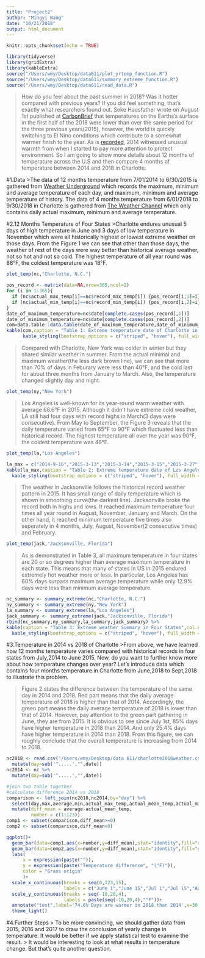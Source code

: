 ```yaml
---
title: "Project2"
author: "Mingyi Wang"
date: "10/21/2018"
output: html_document
---
```


```r
knitr::opts_chunk$set(echo = TRUE)
```

```r
library(tidyverse)
library(gridExtra)
library(kableExtra)
source("/Users/wmy/Desktop/data611/plot_yrtemp_function.R")
source("/Users/wmy/Desktop/data611/summary_extreme_function.R")
source("/Users/wmy/Desktop/data611/read_data.R")
```




>How do you feel about the past summer in 2018? Was it hotter compared with previous years? If you did feel something, that's exactly what researchers found out. Seke Hausfather wrote on August 1st published at [CarbonBrief][1] that temperatures on the Earths's surface in the first half of the 2018 were lower than over the same period for the three previous years(2015), however, the world is quickly switching to El Nino conditions which contribute to a somewhat warmer finish to the year. As is [recorded][2], 2014 witnessed unusual warmth from when I started to pay more attention to protect environment. So I am going to show more details about 12 months of temperature across the U.S and then compare 4 months of temperature between 2014 and 2018 in Charlotte.

[1]:https://www.carbonbrief.org/state-of-the-climate-2018-set-to-be-fourth-warmest-year-despite-cooler-start "CarbonBrief"
[2]:https://www.ncdc.noaa.gov/sotc/summary-info/global/201506 "recorded"

[3]:https://www.wunderground.com "Weather Underground"

[4]:https://weather.com/weather/monthly/l/USNC0121:1:US "the weather channel"

#1.Data
>The data of 12 months temperature from 7/01/2014 to 6/30/2015 is gathered from [Weather Underground][3] which records the maximum, minimum and average temperature of each day, and maximum, minimum and average temperature of history. The data of 4 months temperature from 6/01/2018 to 9/30/2018 in Charlotte is gathered from [The Weather Channel][4] which only contains daily actual maximum, minimum and average temperature.




#2.12 Months Temperature of Four States
>Charlotte endures unusual 5 days of high temperature in June and 3 days of low temperature in November which were all historically highest or lowest extreme weather on those days. From the Figure 1 we can see that other than those days, the weather of rest of the days were way better than historical average weather, not so hot and not so cold. The highest temperature of all year round was 88°F, the coldest temperature was 18°F.

```r
plot_temp(nc,"Charlotte, N.C.")
```

```r
pos_record <- matrix(data=NA,nrow=365,ncol=2)
for (i in 1:365){
  if (nc$actual_max_temp[i]==nc$record_max_temp[i]) {pos_record[i,1]=i}
  if (nc$actual_min_temp[i]==nc$record_min_temp[i]) {pos_record[i,2]=i}
}
date_of_maximum_temperature=nc$date[complete.cases(pos_record[,1])]
date_of_minimum_temperature=nc$date[complete.cases(pos_record[,2])]
com=data.table::data.table(date_of_maximum_temperature,date_of_minimum_temperature)
kable(com,caption = "Table 1: Extreme temperature date of Charlotte in 2015")%>%
      kable_styling(bootstrap_options = c("striped", "hover"), full_width = F) 
```

>Compared with Charlotte, New York was colder in winter but they shared similar weather in summer. From the actual minimal and maximum weather(the less dark brown line), we can see that more than 70% of days in Feburary were less than 40°F, and the cold last for about three months from January to March. Also, the temperature changed slightly day and night.

```r
plot_temp(ny,"New York")
```


> Los Angeles is well-known for its year-round warm weather with average 68.6°F in 2015. Although it didn't have extreme cold weather, LA still had four days with record highs in March(3 days were consecutive). From May to September, the Figure 3 reveals that the daily temperature varied from 65°F to 90°F which fluctuated less than historical record. The highest temperature all over the year was 90°F, the coldest temperature was 48°F.

```r
plot_temp(la,"Los Angeles")
```

```r
la_max = c("2014-9-16","2015-3-13","2015-3-14","2015-3-15","2015-3-27")
kable(la_max,caption = "Table 2: Extreme temperature date of Los Angeles in 2015",col.names = "date of maximum temperature",align = 'center') %>%
  kable_styling(bootstrap_options = c("striped", "hover"), full_width = F) 
```

>The weather in Jacksonville follows the historical record weather pattern in 2015. It has small range of daily temperature which is shown in smoothing curve(the darkest line). Jacksonville broke the record both in highs and lows. It reached maximum temperature four times all year round in August, November, January and March. On the other hand, it reached minimum temperature five times also seperately in 4 months, July, August, November(2 consecutive times) and February.

```r
plot_temp(jack,"Jacksonville, Florida")
```




>As is demonstrated in Table 3, all maximum temperature in four states are 20 or so degrees higher than average maximum temperature in each state. This means that many of states in US in 2015 endured extremely hot weather more or less. In particular, Los Angeles has 60% days surpass maximum average temperature while only 12.9% days were less than minimum average temperature. 

```r
nc_summary <- summary_extreme(nc,"Charlotte, N.C.")
ny_summary <- summary_extreme(ny,"New York")
la_summary <- summary_extreme(la,"Los Angeles")
jack_summary <- summary_extreme(jack,"Jacksonville, Florida")
rbind(nc_summary,ny_summary,la_summary,jack_summary) %>%
kable(caption = "Table 3: Extreme weather Summary in Four States",col.names = c("State","Temperature more than maximum average (°F)","Temperature less than minimum average (°F)","Days more than maximum average(Days)","Days less than minimum average(Days)")) %>%
  kable_styling(bootstrap_options = c("striped", "hover"), full_width = F) 

```


#3.Temperature in 2014 vs 2018 of Charlotte
>From above, we have learned how 12 months temperature varies compared with historical records in four states from July,2014 to June 2015. Now, do you want to further know more about how temperature changes over year? Let's introduce data which contains four months temperature in Charlotte from June,2018 to Sept,2018 to illustrate this problem.

>Figure 2 states the difference between the temperature of the same day in 2014 and 2018. Red part means that the daily average temperature of 2018 is higher than that of 2014. Accordingly, the green part means the daily average temperature of 2018 is lower than that of 2014. However, pay attention to the green part gathering in June, they are from 2015. It is obvious to see since July 1st, 85% days have higher temperature in 2018 than 2014. And only 25.4% days have higher temperature in 2014 than 2018. From this figure, we can roughly conclude that the overall temperature is increasing from 2014 to 2018. 

```r
nc2018 <- read.csv("/Users/wmy/Desktop/data 611/charlotte2018weather.csv")%>%
  mutate(day=sub('^.....',"",date)) 
nc2014 <- nc %>%
  mutate(day=sub('^.....',"",date))

#join two table together
#calculate difference 2014 vs 2018
comparison <- left_join(nc2018,nc2014,by="day") %>%
  select(day,max,average,min,actual_max_temp,actual_mean_temp,actual_min_temp) %>%
  mutate(diff_mean = average-actual_mean_temp,
         number = c(1:123))
comp1 <- subset(comparison,diff_mean>=0)
comp2 <- subset(comparison,diff_mean<0)

ggplot()+
  geom_bar(data=comp1,aes(x=number,y=diff_mean),stat="identity",fill="red",alpha=0.6)+
  geom_bar(data=comp2,aes(x=number,y=diff_mean),stat="identity",fill="green",alpha=0.5)+
  labs(
      x = expression(paste("")),
      y = expression(paste("Temperature difference", "(°F)")),
      color = "Grass origin"
      )+
  scale_x_continuous(breaks = seq(0,123,15),
                     labels = c("June 1","June 15","Jul 1","Jul 15","Aug 1","Aug 15","Sept 1","Sept 15","Sept 30"))+
  scale_y_continuous(breaks = seq(-10,20,4),
                     labels = paste(seq(-10,20,4),"°F"))+
  annotate("text",label='74.6% Days are warmer in 2018 than 2014',x=30,y=17)+
  theme_light()
```


#4.Further Steps
> To be more convincing, we should gather data from 2015, 2016 and 2017 to draw the conclusion of yearly change in temperature. It would be better if we apply statistical test to examine the result.
> It would be interesting to look at what results in temperature change. But that's quite another question.




